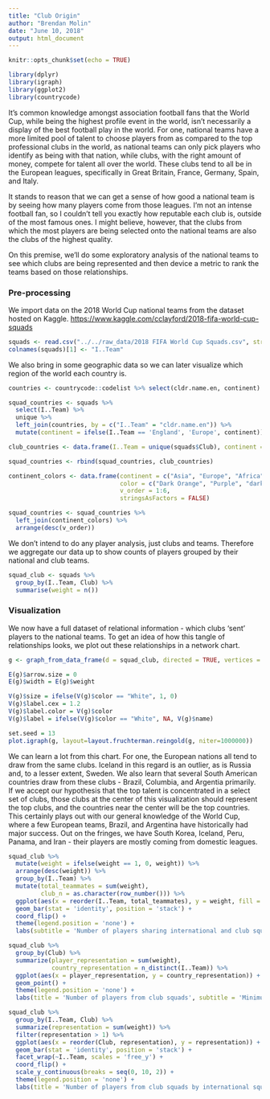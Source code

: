 ```yaml
---
title: "Club Origin"
author: "Brendan Molin"
date: "June 10, 2018"
output: html_document
---
```


```r
knitr::opts_chunk$set(echo = TRUE)
```

```r
library(dplyr)
library(igraph)
library(ggplot2)
library(countrycode)
```

It's common knowledge amongst association football fans that the World Cup, while being the highest profile event in the world, isn't necessarily a display of the best football play in the world. For one, national teams have a more limited pool of talent to choose players from as compared to the top professional clubs in the world, as national teams can only pick players who identify as being with that nation, while clubs, with the right amount of money, compete for talent all over the world.  These clubs tend to all be in the European leagues, specifically in Great Britain, France, Germany, Spain, and Italy.

It stands to reason that we can get a sense of how good a national team is by seeing how many players come from those leagues.  I'm not an intense football fan, so I couldn't tell you exactly how reputable each club is, outside of the most famous ones.  I might believe, however, that the clubs from which the most players are being selected onto the national teams are also the clubs of the highest quality.

On this premise, we'll do some exploratory analysis of the national teams to see which clubs are being represented and then device a metric to rank the teams based on those relationships.

### Pre-processing

We import data on the 2018 World Cup national teams from the dataset hosted on Kaggle. <https://www.kaggle.com/cclayford/2018-fifa-world-cup-squads>

```r
squads <- read.csv("../../raw_data/2018 FIFA World Cup Squads.csv", stringsAsFactors = FALSE)
colnames(squads)[1] <- "I..Team"
```

We also bring in some geographic data so we can later visualize which region of the world each country is.

```r
countries <- countrycode::codelist %>% select(cldr.name.en, continent)
```

```r
squad_countries <- squads %>%
  select(I..Team) %>%
  unique %>%
  left_join(countries, by = c("I..Team" = "cldr.name.en")) %>%
  mutate(continent = ifelse(I..Team == 'England', 'Europe', continent))

club_countries <- data.frame(I..Team = unique(squads$Club), continent = 'None')

squad_countries <- rbind(squad_countries, club_countries)

continent_colors <- data.frame(continent = c("Asia", "Europe", "Africa", "Oceania", "Americas", "None"),
                               color = c("Dark Orange", "Purple", "darkgreen", "Blue", "Red", "White"),
                               v_order = 1:6,
                               stringsAsFactors = FALSE)

squad_countries <- squad_countries %>%
  left_join(continent_colors) %>%
  arrange(desc(v_order))
```

We don't intend to do any player analysis, just clubs and teams.  Therefore we aggregate our data up to show counts of players grouped by their national and club teams.

```r
squad_club <- squads %>%
  group_by(I..Team, Club) %>%
  summarise(weight = n())
```

### Visualization

We now have a full dataset of relational information - which clubs 'sent' players to the national teams.  To get an idea of how this tangle of relationships looks, we plot out these relationships in a network chart.

```r
g <- graph_from_data_frame(d = squad_club, directed = TRUE, vertices = squad_countries)
```

```r
E(g)$arrow.size = 0
E(g)$width = E(g)$weight
```

```r
V(g)$size = ifelse(V(g)$color == "White", 1, 0)
V(g)$label.cex = 1.2
V(g)$label.color = V(g)$color
V(g)$label = ifelse(V(g)$color == "White", NA, V(g)$name)
```

```r
set.seed = 13
plot.igraph(g, layout=layout.fruchterman.reingold(g, niter=1000000))
```

We can learn a lot from this chart.  For one, the European nations all tend to draw from the same clubs.  Iceland in this regard is an outlier, as is Russia and, to a lesser extent, Sweden.  We also learn that several South American countries draw from these clubs - Brazil, Columbia, and Argentia primarily.  If we accept our hypothesis that the top talent is concentrated in a select set of clubs, those clubs at the center of this visualization should represent the top clubs, and the countries near the center will be the top countries.  This certainly plays out with our general knowledge of the World Cup, where a few European teams, Brazil, and Argentina have historically had major success.  Out on the fringes, we have South Korea, Iceland, Peru, Panama, and Iran - their players are mostly coming from domestic leagues.



```r
squad_club %>%
  mutate(weight = ifelse(weight == 1, 0, weight)) %>%
  arrange(desc(weight)) %>%
  group_by(I..Team) %>%
  mutate(total_teammates = sum(weight),
         club_n = as.character(row_number())) %>%
  ggplot(aes(x = reorder(I..Team, total_teammates), y = weight, fill = club_n)) +
  geom_bar(stat = 'identity', position = 'stack') +
  coord_flip() +
  theme(legend.position = 'none') +
  labs(subtitle = 'Number of players sharing international and club squads', x = 'Players', y = 'International Squad')
```

```r
squad_club %>%
  group_by(Club) %>%
  summarize(player_representation = sum(weight),
            country_representation = n_distinct(I..Team)) %>%
  ggplot(aes(x = player_representation, y = country_representation)) +
  geom_point() +
  theme(legend.position = 'none') +
  labs(title = 'Number of players from club squads', subtitle = 'Minimum 4 players', x = 'Players', y = 'Club Squad')
```

```r
squad_club %>%
  group_by(I..Team, Club) %>%
  summarize(representation = sum(weight)) %>%
  filter(representation > 1) %>%
  ggplot(aes(x = reorder(Club, representation), y = representation)) +
  geom_bar(stat = 'identity', position = 'stack') +
  facet_wrap(~I..Team, scales = 'free_y') +
  coord_flip() +
  scale_y_continuous(breaks = seq(0, 10, 2)) +
  theme(legend.position = 'none') +
  labs(title = 'Number of players from club squads by international squad', subtitle = 'Minimum 2 players', x = 'Players', y = 'Club Squad')
```
